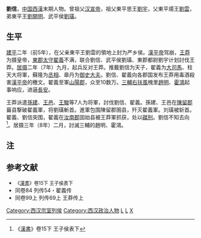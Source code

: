 {{Otheruses|刘信}}
'''劉信'''{{BD|前1世纪|？|7年|？|CatIdx=L刘}}，[[中国|中国]][[西漢|西漢]]末期人物。曾祖父[[汉宣帝|汉宣帝]]，祖父東平思王[[刘宇_(东平王)|劉宇]]，父東平煬王[[刘云_(东平王)|劉雲]]，弟東平王[[劉開明|劉開明]]、武平侯[[劉璜|劉璜]]。

== 生平 ==
[[建平_(漢)|建平]]二年（前5年），在父亲東平王劉雲的領地上封为严乡侯。[[漢平帝|漢平帝]]驾崩，[[王莽|王莽]]为摄皇帝，[[東郡|東郡]][[太守|太守]][[翟義|翟義]]不满，联合劉信、武平侯劉璜、東郡都尉劉宇计划討伐王莽。[[居摄|居摄]]二年（7年）九月，起兵反对王莽。推戴劉信为天子，翟義为[[大司馬|大司馬]]、柱天大将軍，蘇隆为[[丞相|丞相]]、皋丹为[[御史大夫|御史大夫]]。劉信、翟義向各郡国发布王莽用毒酒殺害[[漢平帝|漢平帝]]的檄文。翟義至軍[[山陽郡|山陽郡]]，众至10数万。[[三輔|三輔]][[右扶風|右扶風]]槐里[[趙明|趙明]]、[[霍鴻|霍鴻]]起事响应，进逼[[長安|長安]]。

王莽派遣[[孫建|孫建]]、[[王邑|王邑]]、[[王駿_(新朝)|王駿]]等7人为将軍，討伐劉信、翟義。孫建、王邑在[[陳留郡|陳留郡]]葘县撃破翟義軍，将劉璜斬首。進軍包围陳留郡圉县，歼灭翟義軍。刘璜被斩首。翟義、劉信突围，翟義在[[汝南郡|汝南郡]]固始县被王莽軍抓获，处以[[磔刑|磔刑]]。劉信不知去向<ref>《[[漢書|漢書]]》卷15下 王子侯表下</ref>。居摄三年（8年）二月，討滅三輔的趙明、霍鴻。

== 注 ==
{{reflist}}

== 参考文献 ==
*<span style="font-size:90%;">《[[漢書|漢書]]》卷15下 王子侯表下
*同卷84 列传54・翟義传
*同卷99上 列传69上 王莽传上</span>
{{汉朝君主}}
[[Category:西汉宗室列侯|Category:西汉宗室列侯]]
[[Category:西汉政治人物|Category:西汉政治人物]]
[[Category:汉朝下落不明者|L]]
[[Category:失蹤的王子|L]]
[[Category:刘姓|X]]